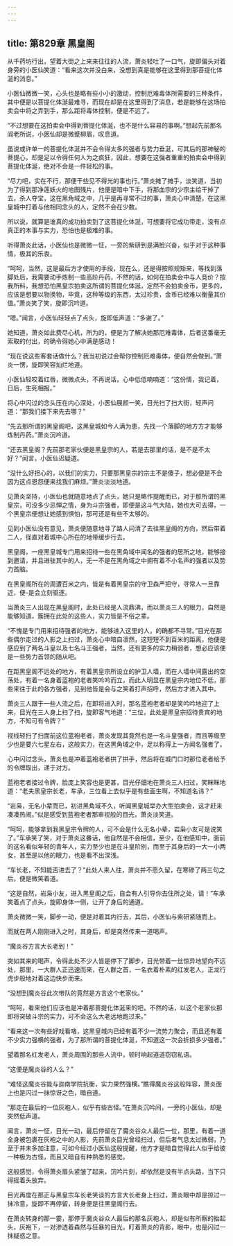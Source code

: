 ```yaml
---
---
---
```

title: 第829章 黑皇阁
---



从千药坊行出，望着大街之上来来往往的人流，萧炎轻吐了一口气，旋即偏头对着身旁的小医仙笑道：“看来这次并没白来，没想到真是能够在这里得到那菩提化体涎的消息。”

小医仙微微一笑，心头也是略有些小小的激动，控制厄难毒体所需要的三种条件，其中便是以菩提化体涎最难寻，而现在却是在这里得到了消息，若是能够在这场拍卖会中将之弄到手，那么距将毒体控制，便是不远了。

“不过想要在这拍卖会中得到菩提化体涎，也不是什么容易的事啊。”想起先前那名阎老所说，小医仙却是微蹙柳眉，叹息道。

虽说或许单一的菩提化体涎并不会令得太多的强者与势力垂涎，可其后的那神秘的菩提心，却是足以令得任何人为之疯狂，因此，想要在这强者重重的拍卖会中得到菩提化体涎，绝对不会是一件轻松的事。

“尽力吧，实在不行，那便干些见不得光的事也行。”萧炎摊了摊手，淡笑道，当初为了得到那净莲妖火的地图残片，他便是暗中下手，将那血宗的少宗主给干掉了去，杀人夺宝，这在黑角域之中，几乎是再寻常不过的事，萧炎心中清楚，在这黑皇城中打着与他相同念头的人，定然不会在少数。

所以说，就算是谁真的成功拍卖到了这菩提化体涎，可想要将它成功带走，没有点真正的本事与实力，恐怕也是极难的事。

听得萧炎此话，小医仙也是微微一怔，一旁的紫研到是满脸兴奋，似乎对于这种事情，极其的乐衷。

“呵呵，当然，这是最后方才使用的手段，现在么，还是得按照规矩来，等找到落脚处后，我需要动手炼制一些高阶丹药，不然的话，如何在拍卖会中与人竞价？按我所料，我想恐怕黑皇宗拍卖这所谓的菩提化体涎，定然不会拍卖金币，更多的，应该是想要以物换物，毕竟，这种等级的东西，太过珍贵，金币已经难以衡量其价值。”萧炎笑了笑，旋即沉吟道。

“嗯。”闻言，小医仙轻轻点了点头，旋即低声道：“多谢了。”

她知道，萧炎如此费尽心机，所为的，便是为了解决她那厄难毒体，后者这番毫无索取的付出，的确令得她心中满是感动！

“现在说这些客套话做什么？我当初说过会帮你控制厄难毒体，便自然会做到。”萧炎一愣，旋即笑容灿烂地道。

小医仙轻咬着红唇，微微点头，不再说话，心中低低喃喃道：“这份情，我记着，日后，生死相报。”

将心中闪过的念头压在内心深处，小医仙展颜一笑，目光扫了扫大街，轻声问道：“那我们接下来先去哪？”

“先去那所谓的黑皇阁吧，这黑皇城如今人满为患，先找一个落脚的地方方才能够炼制丹药。”萧炎沉吟道。

“还去黑皇阁？先前那老家伙便是黑皇宗的人，若是去那里的话，是不是不太好？”闻言，小医仙迟疑道。

“没什么好担心的，以我们的实力，只要那黑皇宗的宗主不是傻子，想必便是不会因为这点恩怨便来找我们麻烦。”萧炎淡淡地道。

见萧炎坚持，小医仙也就随意地点了点头，她只是略作提醒而已，对于那所谓的黑皇宗，可没多少忌惮之情，身为斗宗强者，即便是这斗气大陆，她也大可去得，一个黑皇宗便想让她感到惧怕，那可还是有些不太够的。

见到小医仙没有意见，萧炎便随意地寻了路人问清了去往黑皇阁的方向，然后带着二人，径直对着城中心所在的地带缓步行去。

黑皇阁，一座黑皇城专门用来招待一些在黑角域中闻名的强者的居所之地，能够接到邀请，并且进驻其中的人，无一不是在黑角域之中拥有着不小名声的强者以及势力首脑。

在黑皇阁所在的周遭百米之内，皆是有着黑皇宗的守卫森严把守，寻常人一旦靠近，便-是会立刻驱逐。

当萧炎三人出现在黑皇阁时，此处已经是人流鼎沸，而以萧炎三人的眼力，自然是能够知道，簇拥在此处的这些人，实力皆是不俗之辈。

“不愧是专门用来招待强者的地方，能够进入这里的人，的确都不寻常。”目光在那些偶尔走过的人影之上扫过，萧炎心中暗自凛然，这短短不到百米的距离，他便是感应到了两名斗皇以及七名斗王强者，当然，还有更多的实力稍弱者，想必应该便是一些势力首领的随从吧。

在距黑皇阁不远处的地方，有着黑皇宗所设立的护卫人墙，而在人墙中间露出的空荡处，有着一名身着蓝袍的老者笑吟吟而立，而此人明显在黑皇宗内地位不低，那些来往于此的各方强者，见到他皆是会与之笑着打声招呼，然后方才进入其中。

萧炎三人跟于一些人流之后，在即将进入时，那名蓝袍老者却是笑吟吟地迎了上来，目光在三人身上扫了扫，旋即客气地道：“三位，此处是黑皇宗招待贵宾的地方，不知可有令牌？”

视线轻扫了扫面前这位蓝袍老者，萧炎发现其竟然也是一名斗皇强者，而且等级至少也是要六七星左右，这般实力，在这黑角域之中，足以称得上一方闻名强者了。

心中闪过念头，萧炎也是冲着蓝袍老者拱了拱手，然后将在城门口时那位老者给予的令牌取出，递于对方。

蓝袍老者接过令牌，脸庞上笑容也是更甚，目光仔细地在萧炎三人扫过，笑眯眯地道：“老夫黑皇宗长老，车承，三位看上去似乎是有些面生啊，不知道名讳？”

“岩枭，无名小辈而已，初进黑角域不久，听闻黑皇城举办大型拍卖会，这才赶来凑凑热闹。”似是感受到蓝袍老者那审视般的目光，萧炎淡笑道。

“呵呵，能够拿到我黑皇宗令牌的人，可不会是什么无名小辈，岩枭小友可是说笑了。”车承笑了笑，对于萧炎这番话，他自然是不会相信，至少，在他感知中，面前的这名看似年轻的青年人，实力至少也是在斗皇阶别，而至于其身后的一大一小两女，甚至是以他的眼力，也是看不出深浅。

“车长老，不知能否进去了？”此处人来人往，萧炎并不愿久留，在寒碜了两三句之后，便是微笑着道。

“这是自然，岩枭小友，进入黑皇阁之后，自会有人引导你去住所之处，请！”车承笑着点了点头，旋即身体一侧，让开了身后的通道。

萧炎微微一笑，脚步一动，便是对着其内行去，其后，小医仙与紫研紧随而上。

而就在两人刚刚进入之时，其身后，却是突然传来一道喝声。

“魔炎谷方言大长老到！”

突如其来的喝声，令得此处不少人皆是停下了脚步，目光带着一丝惊异地望向不远处，那里，一大群人正迅速而来，在人群之首，一名衣着朴素的红发老人，正龙行虎步般地对着这边快步而来。

“没想到魔炎谷此次带队的竟然是方言这个老家伙。”

“呵呵，看来他们应该也是冲着那菩提化体涎来的吧，不然的话，以这个老家伙那即将突破斗宗的实力，可不会这么大老远地跑过来。”

“看来这一次有些好戏看咯，这黑皇城内已经有着不少一流势力聚合，而且还有着不少实力强横的强者，为了那所谓的菩提化体涎，不知道这一次会折损多少强者。”

望着那名红发老人，萧炎周围的那些人流中，顿时响起道道窃窃私语。

“这便是魔炎谷的人么？”

“难怪这魔炎谷能与迦南学院抗衡，实力果然强横。”瞧得魔炎谷这般阵容，萧炎面上也是闪过一抹惊讶之色，暗自道。

“那走在最后的一位灰袍人，似乎有些古怪。”在萧炎沉吟间，一旁的小医仙，却是突然低声道。

闻言，萧炎一怔，目光一动，最后停留在了魔炎谷众人最后一位，那里，有着一道全身被包裹在灰袍之中的人影，先前萧炎目光曾经扫过，但后者气息太过微弱，乃至于并未多加注意，可如今经过小医仙这般提醒，他方才是暗自觉得此人似乎给彼一种极为古怪，而且又暗自有种熟悉的感觉。

这般感觉，令得萧炎眉头紧皱了起来，沉吟片刻，却依然是没有半点头路，当下只得摇着头放弃。

目光再度在那正与黑皇宗车长老笑谈的方言大长老身上扫过，萧炎眼中却是掠过一抹冷意，旋即不再停留，转身便是往黑皇阁行去。

在萧炎转身的那一霎，那停于魔炎谷众人最后的那名灰袍人，却是似有所察的抬起头，灰袍下，一对渗透着森然与狂暴的目光，盯着萧炎的背影，眼中，也是闪过一抹疑惑之意。